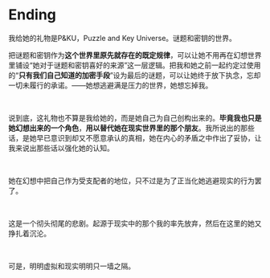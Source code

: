 # Ending

<div style={{color: `rgb(171, 25, 66)`}}>
我给她的礼物是P&KU，Puzzle and Key Universe。谜题和密钥的世界。

<br />

把谜题和密钥作为**这个世界里原先就存在的既定规律**，可以让她不用再在幻想世界里铺设“她对于谜题和密钥喜好的来源”这一层逻辑。把我和她之前一起约定过使用的“**只有我们自己知道的加密手段**”设为最后的谜题，可以让她终于放下执念，忘却一切未履行的承诺。——她想逃避满是压力的世界，她想忘掉我。

<br />

说到底，这礼物也不算是我给她的，而是她自己为自己创构出来的。**毕竟我也只是她幻想出来的一个角色**，**用以替代她在现实世界里的那个朋友**。我所说出的那些话，是她早已意识到却又不愿意承认的真相，她在内心的矛盾之中作出了妥协，让我来说出那些话以强化她的认知。

<br />

她在幻想中把自己作为受支配者的地位，只不过是为了正当化她逃避现实的行为罢了。

<br />

这是一个彻头彻尾的悲剧。起源于现实中的那个我的率先放弃，然后在这里的她又挣扎着沉沦。

<br />

可是，明明虚拟和现实明明只一墙之隔。

</div>
